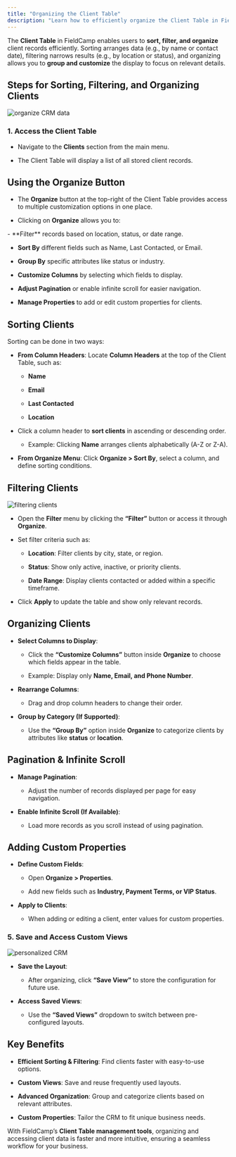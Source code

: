 ```yaml
---
title: "Organizing the Client Table"
description: "Learn how to efficiently organize the Client Table in FieldCamp. Use filters, sorting, grouping, and custom properties to structure and manage client records effectively."
---
```


The **Client Table** in FieldCamp enables users to **sort, filter, and organize** client records efficiently. Sorting arranges data (e.g., by name or contact date), filtering narrows results (e.g., by location or status), and organizing allows you to **group and customize** the display to focus on relevant details.

## Steps for Sorting, Filtering, and Organizing Clients

![organize CRM data](/images/Screenshot2025-02-23at1.58.57PM.png "organizing")

### 1. Access the Client Table

* Navigate to the **Clients** section from the main menu.

* The Client Table will display a list of all stored client records.

## Using the Organize Button

* The **Organize** button at the top-right of the Client Table provides access to multiple customization options in one place.

* Clicking on **Organize** allows you to:

<Tip>
  - **Filter** records based on location, status, or date range.

  - **Sort By** different fields such as Name, Last Contacted, or Email.

  - **Group By** specific attributes like status or industry.

  - **Customize Columns** by selecting which fields to display.

  - **Adjust Pagination** or enable infinite scroll for easier navigation.

  - **Manage Properties** to add or edit custom properties for clients.
</Tip>

## Sorting Clients

Sorting can be done in two ways:

* **From Column Headers**: Locate **Column Headers** at the top of the Client Table, such as:

  * **Name**

  * **Email**

  * **Last Contacted**

  * **Location**

* Click a column header to **sort clients** in ascending or descending order.

  * Example: Clicking **Name** arranges clients alphabetically (A-Z or Z-A).

* **From Organize Menu**: Click **Organize > Sort By**, select a column, and define sorting conditions.

## Filtering Clients

![filtering clients](/images/Screenshot2025-02-23at2.04.53PM.png "filters")

* Open the **Filter** menu by clicking the **“Filter”** button or access it through **Organize**.

* Set filter criteria such as:

  * **Location**: Filter clients by city, state, or region.

  * **Status**: Show only active, inactive, or priority clients.

  * **Date Range**: Display clients contacted or added within a specific timeframe.

* Click **Apply** to update the table and show only relevant records.

## Organizing Clients

* **Select Columns to Display**:

  * Click the **“Customize Columns”** button inside **Organize** to choose which fields appear in the table.

  * Example: Display only **Name, Email, and Phone Number**.

* **Rearrange Columns**:

  * Drag and drop column headers to change their order.

* **Group by Category (If Supported)**:

  * Use the **“Group By”** option inside **Organize** to categorize clients by attributes like **status** or **location**.

## Pagination & Infinite Scroll

* **Manage Pagination**:

  * Adjust the number of records displayed per page for easy navigation.

* **Enable Infinite Scroll (If Available)**:

  * Load more records as you scroll instead of using pagination.

## Adding Custom Properties

* **Define Custom Fields**:

  * Open **Organize > Properties**.

  * Add new fields such as **Industry, Payment Terms, or VIP Status**.

* **Apply to Clients**:

  * When adding or editing a client, enter values for custom properties.

### 5. Save and Access Custom Views

![personalized CRM](/images/Screenshot2025-02-23at2.05.30PM.png "saved views")

* **Save the Layout**:

  * After organizing, click **“Save View”** to store the configuration for future use.

* **Access Saved Views**:

  * Use the **“Saved Views”** dropdown to switch between pre-configured layouts.

## Key Benefits

* **Efficient Sorting & Filtering**: Find clients faster with easy-to-use options.

* **Custom Views**: Save and reuse frequently used layouts.

* **Advanced Organization**: Group and categorize clients based on relevant attributes.

* **Custom Properties**: Tailor the CRM to fit unique business needs.

With FieldCamp’s **Client Table management tools**, organizing and accessing client data is faster and more intuitive, ensuring a seamless workflow for your business.